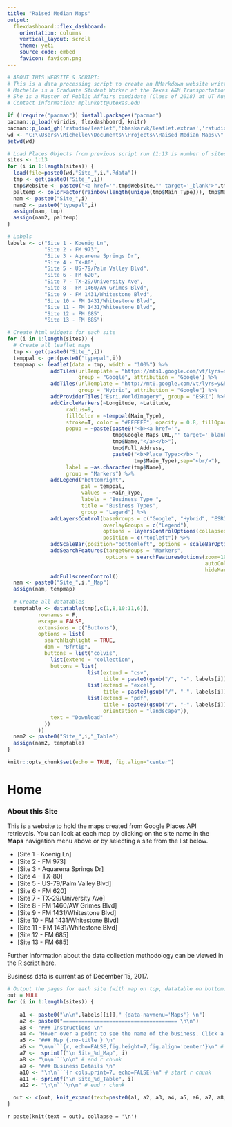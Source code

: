 ```yaml
---
title: "Raised Median Maps"
output: 
  flexdashboard::flex_dashboard:
    orientation: columns
    vertical_layout: scroll
    theme: yeti
    source_code: embed
    favicon: favicon.png
---
```


```r

# ABOUT THIS WEBSITE & SCRIPT: 
# This is a data processing script to create an RMarkdown website written by Michelle Plunkett in December 2017. 
# Michelle is a Graduate Student Worker at the Texas A&M Transportation Institute.
# She is a Master of Public Affairs candidate (Class of 2018) at UT Austin's LBJ School of Public Affairs.
# Contact Information: mplunkett@utexas.edu

if (!require("pacman")) install.packages("pacman")
pacman::p_load(viridis, flexdashboard, knitr)
pacman::p_load_gh('rstudio/leaflet','bhaskarvk/leaflet.extras','rstudio/DT')
wd <- "C:\\Users\\Michelle\\Documents\\Projects\\Raised Median Maps\\"
setwd(wd)

# Load Places Objects from previous script run (1:13 is number of sites total)
sites <- 1:13
for (i in 1:length(sites)) {
  load(file=paste0(wd,"Site_",i,".Rdata"))
  tmp <- get(paste0("Site_",i))
  tmp$Website <- paste0("<a href='",tmp$Website,"' target='_blank'>",tmp$Website,"</a>")
  paltemp <- colorFactor(rainbow(length(unique(tmp$Main_Type))), tmp$Main_Type)
  nam <- paste0("Site_",i)
  nam2 <- paste0("typepal",i)
  assign(nam, tmp)
  assign(nam2, paltemp)
}

# Labels
labels <- c("Site 1 - Koenig Ln", 
            "Site 2 - FM 973", 
            "Site 3 - Aquarena Springs Dr", 
            "Site 4 - TX-80", 
            "Site 5 - US-79/Palm Valley Blvd", 
            "Site 6 - FM 620",
            "Site 7 - TX-29/University Ave",
            "Site 8 - FM 1460/AW Grimes Blvd",
            "Site 9 - FM 1431/Whitestone Blvd",
            "Site 10 - FM 1431/Whitestone Blvd",
            "Site 11 - FM 1431/Whitestone Blvd",
            "Site 12 - FM 685",
            "Site 13 - FM 685")

# Create html widgets for each site
for (i in 1:length(sites)) {
  # Create all leaflet maps
  tmp <- get(paste0("Site_",i))
  temppal <- get(paste0("typepal",i))
  tempmap <- leaflet(data = tmp, width = "100%") %>%
              addTiles(urlTemplate = "https://mts1.google.com/vt/lyrs=s&hl=en&src=app&x={x}&y={y}&z={z}&s=G", 
                       group = "Google", attribution = 'Google') %>%
              addTiles(urlTemplate = "http://mt0.google.com/vt/lyrs=y&hl=en&x={x}&y={y}&z={z}&s=Ga", 
                       group = "Hybrid", attribution = "Google") %>%
              addProviderTiles("Esri.WorldImagery", group = "ESRI") %>%
              addCircleMarkers(~Longitude, ~Latitude, 
                   radius=9, 
                   fillColor = ~temppal(Main_Type), 
                   stroke=T, color = "#FFFFFF", opacity = 0.8, fillOpacity = 0.9, 
                   popup = ~paste(paste0("<b><a href='",
                                  tmp$Google_Maps_URL,"' target='_blank'>",
                                  tmp$Name,"</a></b>"),
                                  tmp$Full_Address,
                                  paste0("<b>Place Type:</b> ",
                                         tmp$Main_Type),sep="<br/>"), 
                   label = ~as.character(tmp$Name),
                   group = "Markers") %>%
              addLegend("bottomright", 
                        pal = temppal, 
                        values = ~Main_Type, 
                        labels = "Business Type ", 
                        title = "Business Types", 
                        group = "Legend") %>%
              addLayersControl(baseGroups = c("Google", "Hybrid", "ESRI"), 
                               overlayGroups = c("Legend"), 
                               options = layersControlOptions(collapsed = FALSE), 
                               position = c("topleft")) %>%
              addScaleBar(position="bottomleft", options = scaleBarOptions(metric=F)) %>%
              addSearchFeatures(targetGroups = "Markers", 
                                options = searchFeaturesOptions(zoom=19, 
                                                                autoCollapse = TRUE, 
                                                                hideMarkerOnCollapse = TRUE)) %>%
              addFullscreenControl()
  nam <- paste0("Site_",i,"_Map")
  assign(nam, tempmap)
  
  # Create all datatables
  temptable <- datatable(tmp[,c(1,8,10:11,6)], 
          rownames = F, 
          escape = FALSE,
          extensions = c("Buttons"), 
          options = list(
            searchHighlight = TRUE,
            dom = "Bfrtip",
            buttons = list("colvis",
              list(extend = "collection",
              buttons = list(
                          list(extend = "csv", 
                               title = paste0(gsub("/", "-", labels[i]))),
                          list(extend = "excel", 
                               title = paste0(gsub("/", "-", labels[i]))),
                          list(extend = "pdf", 
                               title = paste0(gsub("/", "-", labels[i])),
                               orientation = "landscape")),
              text = "Download"
            ))
          ))
  nam2 <- paste0("Site_",i,"_Table")
  assign(nam2, temptable)
}

knitr::opts_chunk$set(echo = TRUE, fig.align="center")
```

Home
=====================================

### About this Site


This is a website to hold the maps created from Google Places API retrievals. You can look at each map by clicking on the site name in the <b>Maps</b> navigation menu above or by selecting a site from the list below. 

- [Site 1 - Koenig Ln]
- [Site 2 - FM 973]
- [Site 3 - Aquarena Springs Dr]
- [Site 4 - TX-80]
- [Site 5 - US-79/Palm Valley Blvd]
- [Site 6 - FM 620]
- [Site 7 - TX-29/University Ave]
- [Site 8 - FM 1460/AW Grimes Blvd]
- [Site 9 - FM 1431/Whitestone Blvd]
- [Site 10 - FM 1431/Whitestone Blvd]
- [Site 11 - FM 1431/Whitestone Blvd]
- [Site 12 - FM 685]
- [Site 13 - FM 685]

Further information about the data collection methodology can be viewed in the <a href="https://github.com/ttitamu/raised-median-maps/blob/master/GooglePlaces-2017-12-22.R" target="_blank">R script here</a>.

Business data is current as of December 15, 2017. 


```r
# Output the pages for each site (with map on top, datatable on bottom)
out = NULL
for (i in 1:length(sites)) {
                           
    a1 <- paste0("\n\n",labels[[i]]," {data-navmenu='Maps'} \n")
    a2 <- paste0("===================================== \n\n")
    a3 <- "### Instructions \n"
    a4 <- "Hover over a point to see the name of the business. Click a point to see its address and a link to the business's Google Maps page. \n\n"
    a5 <- "### Map {.no-title } \n"
    a6 <- "\n\n```{r, echo=FALSE,fig.height=7,fig.align='center'}\n" # start r chunk
    a7 <-  sprintf("\n Site_%d_Map", i)
    a8 <- "\n\n```\n\n" # end r chunk
    a9 <- "### Business Details \n"
    a10 <- "\n\n```{r cols.print=7, echo=FALSE}\n" # start r chunk
    a11 <- sprintf("\n Site_%d_Table", i)
    a12 <- "\n\n```\n\n" # end r chunk

  out <- c(out, knit_expand(text=paste0(a1, a2, a3, a4, a5, a6, a7, a8, a9, a10, a11, a12)))
}
```

`r paste(knit(text = out), collapse = '\n')`